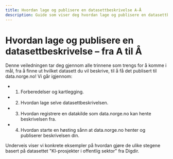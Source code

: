 ```yaml
---
title: Hvordan lage og publisere en datasettbeskrivelse A-Å
description: Guide som viser deg hvordan lage og publisere en datasettbeskrivelse, fra forberedelser til publisering.
---
```


# Hvordan lage og publisere en datasettbeskrivelse – fra A til Å

Denne veiledningen tar deg gjennom alle trinnene som trengs for å komme i mål, fra å finne ut hvilket datasett du vil beskrive, til å få det publisert til data.norge.no! Vi går igjennom:

-   1. Forberedelser og kartlegging.
-   2. Hvordan lage selve datasettbeskrivelsen.
-   3. Hvordan registrere en datakilde som data.norge.no kan hente beskrivelsen fra.
-   4. Hvordan starte en høsting sånn at data.norge.no henter og publiserer beskrivelsen din.

Underveis viser vi konkrete eksempler på hvordan gjøre de ulike stegene basert på datasettet "KI-prosjekter i offentlig sektor" fra Digdir.
